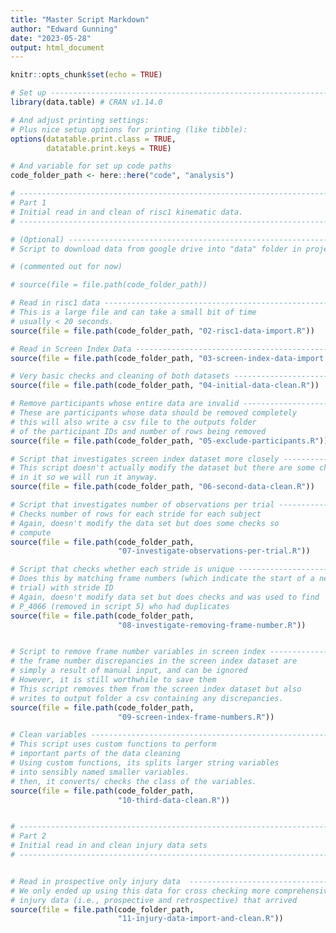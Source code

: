 ```yaml
---
title: "Master Script Markdown"
author: "Edward Gunning"
date: "2023-05-28"
output: html_document
---
```


```r
knitr::opts_chunk$set(echo = TRUE)
```

```r
# Set up ------------------------------------------------------------------
library(data.table) # CRAN v1.14.0 

# And adjust printing settings:
# Plus nice setup options for printing (like tibble):
options(datatable.print.class = TRUE,
        datatable.print.keys = TRUE)

# And variable for set up code paths
code_folder_path <- here::here("code", "analysis")

# ------------------------------------------------------------------------#
# Part 1
# Initial read in and clean of risc1 kinematic data.
# ------------------------------------------------------------------------#

# (Optional) --------------------------------------------------------------
# Script to download data from google drive into "data" folder in project

# (commented out for now)

# source(file = file.path(code_folder_path))

# Read in risc1 data ------------------------------------------------------
# This is a large file and can take a small bit of time
# usually < 20 seconds.
source(file = file.path(code_folder_path, "02-risc1-data-import.R"))

# Read in Screen Index Data -----------------------------------------------
source(file = file.path(code_folder_path, "03-screen-index-data-import.R"))

# Very basic checks and cleaning of both datasets -------------------------
source(file = file.path(code_folder_path, "04-initial-data-clean.R"))

# Remove participants whose entire data are invalid -----------------------
# These are participants whose data should be removed completely
# this will also write a csv file to the outputs folder
# of the participant IDs and number of rows being removed
source(file = file.path(code_folder_path, "05-exclude-participants.R"))

# Script that investigates screen index dataset more closely --------------
# This script doesn't actually modify the dataset but there are some checks
# in it so we will run it anyway.
source(file = file.path(code_folder_path, "06-second-data-clean.R"))

# Script that investigates number of observations per trial ---------------
# Checks number of rows for each stride for each subject
# Again, doesn't modify the data set but does some checks so 
# compute
source(file = file.path(code_folder_path,
                        "07-investigate-observations-per-trial.R"))

# Script that checks whether each stride is unique ------------------------
# Does this by matching frame numbers (which indicate the start of a new
# trial) with stride ID
# Again, doesn't modify data set but does checks and was used to find 
# P_4066 (removed in script 5) who had duplicates
source(file = file.path(code_folder_path,
                        "08-investigate-removing-frame-number.R"))


# Script to remove frame number variables in screen index -----------------
# the frame number discrepancies in the screen index dataset are
# simply a result of manual input, and can be ignored
# However, it is still worthwhile to save them
# This script removes them from the screen index dataset but also
# writes to output folder a csv containing any discrepancies.
source(file = file.path(code_folder_path,
                        "09-screen-index-frame-numbers.R"))

# Clean variables ---------------------------------------------------------
# This script uses custom functions to perform
# important parts of the data cleaning
# Using custom functions, its splits larger string variables
# into sensibly named smaller variables.
# then, it converts/ checks the class of the variables.
source(file = file.path(code_folder_path,
                        "10-third-data-clean.R"))


# ------------------------------------------------------------------------#
# Part 2
# Initial read in and clean injury data sets
# ------------------------------------------------------------------------#


# Read in prospective only injury data  -----------------------------------
# We only ended up using this data for cross checking more comprehensive
# injury data (i.e., prospective and retrospective) that arrived
source(file = file.path(code_folder_path,
                        "11-injury-data-import-and-clean.R"))

```
